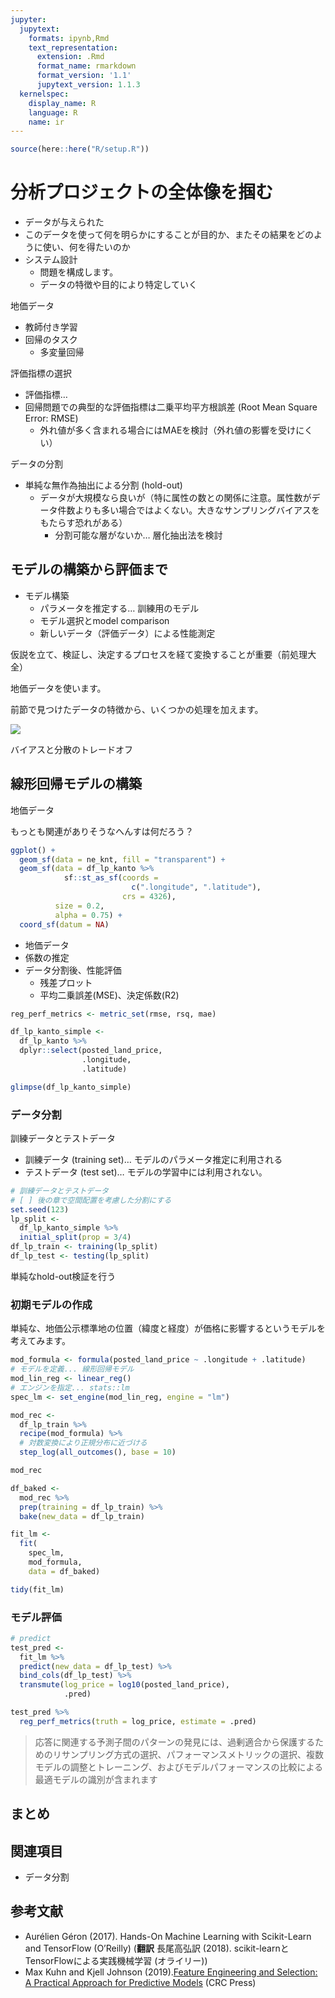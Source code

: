 ```yaml
---
jupyter:
  jupytext:
    formats: ipynb,Rmd
    text_representation:
      extension: .Rmd
      format_name: rmarkdown
      format_version: '1.1'
      jupytext_version: 1.1.3
  kernelspec:
    display_name: R
    language: R
    name: ir
---
```


```r
source(here::here("R/setup.R"))
```

# 分析プロジェクトの全体像を掴む

- データが与えられた
- このデータを使って何を明らかにすることが目的か、またその結果をどのように使い、何を得たいのか
- システム設計
    - 問題を構成します。
    - データの特徴や目的により特定していく

地価データ

- 教師付き学習
- 回帰のタスク
    - 多変量回帰

評価指標の選択


- 評価指標...
- 回帰問題での典型的な評価指標は二乗平均平方根誤差 (Root Mean Square Error: RMSE)
    - 外れ値が多く含まれる場合にはMAEを検討（外れ値の影響を受けにくい）


データの分割

- 単純な無作為抽出による分割 (hold-out)
    - データが大規模なら良いが（特に属性の数との関係に注意。属性数がデータ件数よりも多い場合ではよくない。大きなサンプリングバイアスをもたらす恐れがある）
        - 分割可能な層がないか... 層化抽出法を検討


## モデルの構築から評価まで

- モデル構築
    - パラメータを推定する... 訓練用のモデル
    - モデル選択とmodel comparison
    - 新しいデータ（評価データ）による性能測定

仮説を立て、検証し、決定するプロセスを経て変換することが重要（前処理大全）


地価データを使います。

前節で見つけたデータの特徴から、いくつかの処理を加えます。

<!-- これはすでに実行させておく??  

# - 評価データは？
# - tidymodelsを使わないパターンも用意したい

-->

<!-- 最終的にselectする変数が決まっているから削除のステップは省略? -->

<!-- 位置情報データの扱いは後でやるのでここでは議論しない。無視する -->

![](../images/modeling-process.png)

<!-- 可視化の重要性や戻ってくることをEDAで解説しているのでこの図は本の内容の交通整理と共に最初で示すのが良いかもしれない --> 

バイアスと分散のトレードオフ

## 線形回帰モデルの構築

地価データ

もっとも関連がありそうなへんすは何だろう？

<!-- 事前にアンケートできるならその結果を使う -->

```r
ggplot() +
  geom_sf(data = ne_knt, fill = "transparent") +
  geom_sf(data = df_lp_kanto %>% 
            sf::st_as_sf(coords = 
                           c(".longitude", ".latitude"), 
                         crs = 4326),
          size = 0.2,
          alpha = 0.75) +
  coord_sf(datum = NA)
```

- 地価データ
- 係数の推定
- データ分割後、性能評価
    - 残差プロット
    - 平均二乗誤差(MSE)、決定係数(R2)


```r
reg_perf_metrics <- metric_set(rmse, rsq, mae)
```


```r
df_lp_kanto_simple <- 
  df_lp_kanto %>% 
  dplyr::select(posted_land_price, 
                .longitude,
                .latitude)

glimpse(df_lp_kanto_simple)
```

### データ分割

訓練データとテストデータ

- 訓練データ (training set)... モデルのパラメータ推定に利用される
- テストデータ (test set)... モデルの学習中には利用されない。

```r
# 訓練データとテストデータ
# [ ] 後の章で空間配置を考慮した分割にする
set.seed(123)
lp_split <- 
  df_lp_kanto_simple %>% 
  initial_split(prop = 3/4)
df_lp_train <- training(lp_split)
df_lp_test <- testing(lp_split)
```

単純なhold-out検証を行う

### 初期モデルの作成

単純な、地価公示標準地の位置（緯度と経度）が価格に影響するというモデルを考えてみます。

```r
mod_formula <- formula(posted_land_price ~ .longitude + .latitude)
# モデルを定義... 線形回帰モデル
mod_lin_reg <- linear_reg()
# エンジンを指定... stats::lm
spec_lm <- set_engine(mod_lin_reg, engine = "lm")
```

```r
mod_rec <- 
  df_lp_train %>% 
  recipe(mod_formula) %>% 
  # 対数変換により正規分布に近づける
  step_log(all_outcomes(), base = 10)

mod_rec
```

```r
df_baked <- 
  mod_rec %>% 
  prep(training = df_lp_train) %>% 
  bake(new_data = df_lp_train)
```

```r
fit_lm <- 
  fit(
    spec_lm,
    mod_formula,
    data = df_baked)

tidy(fit_lm)
```

### モデル評価

```r
# predict
test_pred <- 
  fit_lm %>% 
  predict(new_data = df_lp_test) %>% 
  bind_cols(df_lp_test) %>% 
  transmute(log_price = log10(posted_land_price),
            .pred)

test_pred %>% 
  reg_perf_metrics(truth = log_price, estimate = .pred)
```


> 応答に関連する予測子間のパターンの発見には、過剰適合から保護するためのリサンプリング方式の選択、パフォーマンスメトリックの選択、複数モデルの調整とトレーニング、およびモデルパフォーマンスの比較による最適モデルの識別が含まれます


## まとめ

## 関連項目

- データ分割

## 参考文献

- Aurélien Géron (2017). Hands-On Machine Learning with Scikit-Learn and TensorFlow (O'Reilly) (**翻訳** 長尾高弘訳 (2018). scikit-learnとTensorFlowによる実践機械学習 (オライリー))
- Max Kuhn and Kjell Johnson (2019).[Feature Engineering and Selection: A Practical Approach for Predictive Models](https://bookdown.org/max/FES/) (CRC Press)
